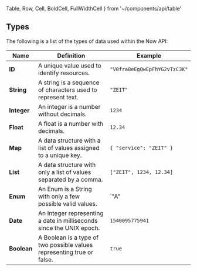  Table,
  Row,
  Cell,
  BoldCell,
  FullWidthCell
} from '~/components/api/table'

## Types

The following is a list of the types of data used within the Now API:

| Name        | Definition                                                             | Example                      |
| ----------- | ---------------------------------------------------------------------- | ---------------------------- |
| **ID**      | A unique value used to identify resources.                             | `"V0fra8eEgQwEpFhYG2vTzC3K"` |
| **String**  | A string is a sequence of characters used to represent text.           | `"ZEIT"`                     |
| **Integer** | An integer is a number without decimals.                               | `1234`                       |
| **Float**   | A float is a number with decimals.                                     | `12.34`                      |
| **Map**     | A data structure with a list of values assigned to a unique key.       | `{ "service": "ZEIT" }`      |
| **List**    | A data structure with only a list of values separated by a comma.      | `["ZEIT", 1234, 12.34]`      |
| **Enum**    | An Enum is a String with only a few possible valid values.             | `"A" | "B"`                  |
| **Date**    | An Integer representing a date in milliseconds since the UNIX epoch.   | `1540095775941`              |
| **Boolean** | A Boolean is a type of two possible values representing true or false. | `true`                       |
